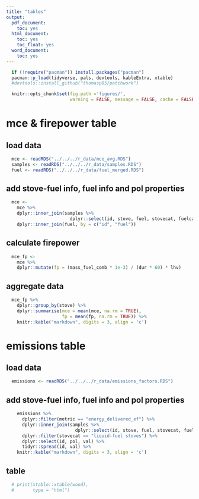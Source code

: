 ```yaml
---
title: "tables"
output:
  pdf_document:
    toc: yes
  html_document:
    toc: yes
    toc_float: yes
  word_document:
    toc: yes
---
```


```r
  if (!require("pacman")) install.packages("pacman")
  pacman::p_load(tidyverse, pals, devtools, kableExtra, xtable)
  #devtools::install_github("thomasp85/patchwork")
```

```r
  knitr::opts_chunk$set(fig.path ='figures/',
                        warning = FALSE, message = FALSE, cache = FALSE)
```

# mce & firepower table

## load data

```r
  mce <- readRDS("../../../r_data/mce_avg.RDS")
  samples <- readRDS("../../../r_data/samples.RDS")
  fuel <- readRDS("../../../r_data/fuel_merged.RDS")
```

## add stove-fuel info, fuel info and pol properties

```r
  mce <-
    mce %>%
    dplyr::inner_join(samples %>%
                        dplyr::select(id, stove, fuel, stovecat, fuelcat), by = "id") %>%
    dplyr::inner_join(fuel, by = c("id", "fuel"))
```

## calculate firepower

```r
  mce_fp <-
    mce %>%
    dplyr::mutate(fp = (mass_fuel_comb * 1e-3) / (dur * 60) * lhv)
```

## aggregate data

```r
  mce_fp %>%
    dplyr::group_by(stove) %>%
    dplyr::summarise(mce = mean(mce, na.rm = TRUE),
                     fp = mean(fp, na.rm = TRUE)) %>%
    knitr::kable("markdown", digits = 3, align = 'c')
```

# emissions table

## load data

```r
  emissions <- readRDS("../../../r_data/emissions_factors.RDS")
```

## add stove-fuel info, fuel info and pol properties

```r

    emissions %>%
      dplyr::filter(metric == "energy_delivered_ef") %>%
      dplyr::inner_join(samples %>%
                          dplyr::select(id, stove, fuel, stovecat, fuelcat), by = "id") %>%
      dplyr::filter(stovecat == "liquid-fuel stoves") %>%
      dplyr::select(id, pol, val) %>%
      tidyr::spread(id, val) %>%
    knitr::kable("markdown", digits = 3, align = 'c')
```

## table

```r
  # print(xtable::xtable(wood),
  #       type = "html")
```
